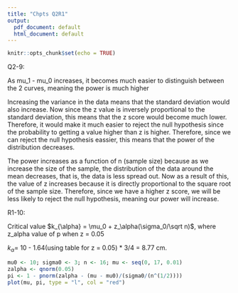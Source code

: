 ```yaml
---
title: "Chpts Q2R1"
output:
  pdf_document: default
  html_document: default
---
```


```r
knitr::opts_chunk$set(echo = TRUE)
```

Q2-9:

As mu_1 - mu_0 increases, it becomes much easier to distinguish between the 2 curves, meaning the power is much higher

Increasing the variance in the data means that the standard deviation would also increase. Now since the z value is inversely proportional to the standard deviation, this means that the z score would become much lower. Therefore, it would make it much easier to reject the null hypothesis since the probability to getting a value higher than z is higher. Therefore, since we can reject the null hypothesis eassier, this means that the power of the distribution decreases.

The power increases as a function of n (sample size) because as we increase the size of the sample, the distribution of the data around the mean decreases, that is, the data is less spread out. Now as a result of this, the value of z increases because it is directly proportional to the square root of the sample size. Therefore, since we have a higher z score, we will be less likely to reject the null hypothesis, meaning our power will increase.

R1-10:

Critical value $k_{\alpha} = \mu_0 + z_\alpha(\sigma_0/\sqrt n)$, where z_alpha value of p when z = 0.05

$k_{\alpha} =$ 10 - 1.64(using table for z = 0.05) * 3/4 = 8.77 cm.

```r
mu0 <- 10; sigma0 <- 3; n <- 16; mu <- seq(0, 17, 0.01)
zalpha <- qnorm(0.05)
pi <- 1 - pnorm(zalpha - (mu - mu0)/(sigma0/(n^(1/2))))
plot(mu, pi, type = "l", col = "red")
```
